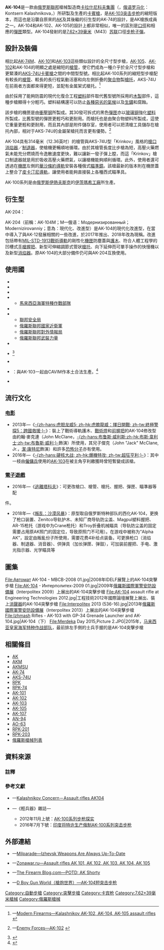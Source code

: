{{Original research|time=2020-09-29T18:02:22+00:00}}
{{Refimprove|time=2020-09-29T18:02:22+00:00}}
{{noteTA
|G1=軍事
|G2=長度單位
|G3=Firearms
}}
{{Infobox Weapon
|name= AK-104
|image= File:Oboronexpo2014part4-40.jpg
|image_size= 300px
|caption= 2014年[[國防博覽會|國防博覽會]]（Oboronexpo 2014）上展出的AK-104突擊步槍
|origin= {{flagcountry|Russia}}
|type= <div class="NavFrame collapsed" style="color: black; background-color: #FFFFFF; margin: 0 auto; padding: 0 10px; text-align: left;"><div class="NavHead" style="background-color: #FFFFFF; margin: 0 auto; padding: 0 10px; font-weight:normal;"></div><div class="NavContent" style="background-color: #FFFFFF; margin: 0 auto; padding: 0 10px;">
* [[突击步枪|突击步枪]]
* [[卡賓槍|卡賓槍]]
</div>
</div>
<!-- Type selection -->
|is_ranged= yes
|is_bladed= 
|is_explosive= 
|is_artillery= 
|is_vehicle= 
|is_missile= 
|is_UK= 
<!-- Service history -->
|service= 
|used_by= 
|wars= <div class="NavFrame collapsed" style="color: black; background-color: #FFFFFF; margin: 0 auto; padding: 0 10px; text-align: left;"><div class="NavHead" style="background-color: #FFFFFF; margin: 0 auto; padding: 0 10px; font-weight:normal;"></div><div class="NavContent" style="background-color: #FFFFFF; margin: 0 auto; padding: 0 10px;">
* [[北高加索叛亂|2009年北高加索叛亂]]
* [[敘利亞內戰|2011年敘利亞內戰]]
</div>
</div>
<!-- Production history -->
|designer= [[米哈伊尔·卡拉什尼科夫|米哈伊尔·季莫费耶维奇·卡拉什尼科夫]]
|design_date= 1994年
|manufacturer= [[卡拉什尼科夫集團|卡拉什尼科夫集團]]
|unit_cost= 
|production_date= 1994年—
|number= 
|variants= <div class="NavFrame collapsed" style="color: black; background-color: #FFFFFF; margin: 0 auto; padding: 0 10px; text-align: left;"><div class="NavHead" style="background-color: #FFFFFF; margin: 0 auto; padding: 0 10px; font-weight:normal;"></div><div class="NavContent" style="background-color: #FFFFFF; margin: 0 auto; padding: 0 10px;">
* [[AK-102突击步枪|AK-102]]
* [[AK-105突击步枪|AK-105]]
* AK-204（AK-104M）
</div>
</div>
<!-- General specifications -->
|spec_label= 
|weight= <div class="NavFrame collapsed" style="color: black; background-color: #FFFFFF; margin: 0 auto; padding: 0 10px; text-align: left;"><div class="NavHead" style="background-color: #FFFFFF; margin: 0 auto; padding: 0 10px; font-weight:normal;"></div><div class="NavContent" style="background-color: #FFFFFF; margin: 0 auto; padding: 0 10px;">
* 空槍：3[[千克|公斤]]（6.61[[磅|磅]]）
* 連空彈匣：3.2公斤（7.05磅）
* 上彈：3.7公斤（8.16磅）
</div>
</div>
|length=  <div class="NavFrame collapsed" style="color: black; background-color: #FFFFFF; margin: 0 auto; padding: 0 10px; text-align: left;"><div class="NavHead" style="background-color: #FFFFFF; margin: 0 auto; padding: 0 10px; font-weight:normal;"></div><div class="NavContent" style="background-color: #FFFFFF; margin: 0 auto; padding: 0 10px;">
* 縮起槍托：586[[毫米|毫米]]（23.07[[英寸|英寸]]）
* 展開槍托：824毫米（32.44英吋）
</div>
</div>
|part_length= 314毫米（12.36英吋）
|width= 
|height= 
|diameter= 
|crew= 
<!-- Ranged weapon specifications --> 
|cartridge= [[7.62×39mm|7.62×39毫米蘇聯口徑]]（M43）
|caliber= 7.62毫米（0.21英吋）
|barrels= 1根，標準[[膛線|膛線]]纏距為1：9.45，膛線4條，右旋，[[槍口|槍口]]裝有「Krinkov」[[消焰器|消焰]]／[[砲口制動器|制退器]]，並可改為裝上[[抑制器|抑制器]]
|action= <div class="NavFrame collapsed" style="color: black; background-color: #FFFFFF; margin: 0 auto; padding: 0 10px; text-align: left;"><div class="NavHead" style="background-color: #FFFFFF; margin: 0 auto; padding: 0 10px; font-weight:normal;"></div><div class="NavContent" style="background-color: #FFFFFF; margin: 0 auto; padding: 0 10px;">
* [[氣動式_(槍械)#長行程活塞傳動|長行程活塞氣動式]]
* [[轉拴式槍栓|轉拴式槍栓]]
</div>
</div>
|mode= {{Link-en|半自動槍械|Semi-automatic firearm|半自動}}、[[自動火器|全自動]]，可[[擊發調變槍械|擊發調變]]
|rate= 600發／分鐘
|velocity= 670[[米每秒|米／秒]]（2,198.21[[英尺每秒|英尺／秒]]）
|range= 
|max_range= 500[[米_(单位)|公尺]]（546.81[[码|码]]，1,640.42[[英尺|英尺]]）
|feed= 30發可拆卸式[[彈匣|彈匣]]
|sights= <div class="NavFrame collapsed" style="color: black; background-color: #FFFFFF; margin: 0 auto; padding: 0 10px; text-align: left;"><div class="NavHead" style="background-color: #FFFFFF; margin: 0 auto; padding: 0 10px; font-weight:normal;"></div><div class="NavContent" style="background-color: #FFFFFF; margin: 0 auto; padding: 0 10px;">
* [[機械瞄具|機械瞄具]]：金屬缺口式[[照門|照門]]及柱狀準星（照門可前後式調節）
* [[機匣|機匣]]左側裝上的[[華沙條約導軌|華沙條約導軌]]上安裝快拆式瞄準鏡<div class="NavFrame collapsed" style="color: black; background-color: #FFFFFF; margin: 0 auto; padding: 0 10px; text-align: left;"><div class="NavHead" style="background-color: #FFFFFF; margin: 0 auto; padding: 0 10px; font-weight:normal;"></div><div class="NavContent" style="background-color: #FFFFFF; margin: 0 auto; padding: 0 10px;">
** [[眼鏡蛇紅點鏡|Kobra]][[紅點鏡|紅點鏡]]
** [[PSO-1光學瞄準鏡|PSO-1]]系列[[瞄準鏡|光學瞄準鏡]]
** [[USP-1光學瞄準鏡|USP-1]]（1P29）[[瞄準鏡|白光瞄準鏡]]
** [[NSP-2夜視瞄準鏡|NSP-2]]（1PN9）[[夜視鏡|夜視瞄準鏡]]
** [[NSP-3夜視瞄準鏡|NSP-3]]（1PN27）[[夜視鏡|夜視瞄準鏡]]
** [[NSPU-3夜視瞄準鏡|NSPU-3]]（1PN51）夜視瞄準鏡
** [[NSPUM夜視瞄準鏡|NSPUM]]（1PN58）夜視瞄準鏡
<!-- ** [[POSP|POSP]][[瞄準鏡|光學瞄準鏡]]
** [[1P21|1P21]][[瞄準鏡|白光瞄準鏡]]
** [[1P63|1P63]][[瞄準鏡|白光瞄準鏡]]
** [[1P76|1P76]][[瞄準鏡|白光瞄準鏡]]
** [[1P77|1P77]][[瞄準鏡|白光瞄準鏡]]
** [[1P78|1P78]]系列[[瞄準鏡|白光瞄準鏡]]
** [[NSPU|NSPU]]（1PN34）[[夜視鏡|夜視瞄準鏡]]
** [[1PN91|1PN91]]系列[[夜視鏡|夜視瞄準鏡]]
** [[1PN93|1PN93]]系列[[夜視鏡|夜視瞄準鏡]]
** [[1PN100|1PN100]][[夜視鏡|夜視瞄準鏡]]
** [[1PN101|1PN101]][[夜視鏡|夜視瞄準鏡]]
** [[1PN114|1PN114]][[夜視鏡|夜視瞄準鏡]]
** [[PGN-1|PGN-1]][[夜視鏡|夜視瞄準鏡]]
** [[PK-01|PK-01]][[紅點鏡|紅點鏡]]
** [[PKA-S|PKA-S]][[全息瞄準鏡|全息瞄準鏡]]
** [[CL-03|CL-03]][[雷射瞄準器|雷射瞄準器]] -->
* AK-204（AK-104M）：[[机匣|機匣蓋]]頂部的[[皮卡汀尼導軌|MIL-STD-1913戰術導軌]]上安裝日間／夜間[[瞄準镜|光學瞄準鏡]]、[[紅點鏡|反射式瞄準鏡]]、[[紅點鏡|紅點鏡]]、[[全像武器照準器|全息瞄準鏡]]、[[夜視鏡|夜視鏡]]和／或[[熱成像儀|熱成像儀]]（可拆卸）
</div>
</div>
</div>
</div>
<!-- 火炮規格 -->
|breech= 
|recoil= 
|carriage= 
|elevation= 
|traverse= 
<!-- 刃器規格 -->
|blade_type= 
|hilt_type= 
|sheath_type= 
|head_type= 
|haft_type= 
<!-- 爆炸物內填炸藥規格 --> 
|filling= 
|filling_weight= 
|detonation= 
|yield= 
<!-- 車輛/飛彈規格 -->
|armour= 
|primary_armament= 
|secondary_arament= 
|engine= 
|engine_power= 
|transmission= 
|payload_capacity= 
|fuel_capacity= 
|pw_ratio= 
|suspension= 
|clearance= 
|vehicle_range= 
|speed= 
|guidance= 
|steering= 
<!-- Missiles only -->
|wingspan= 
|propellant= 
|ceiling= 
|altitude= 
|depth= 
|boost= 
|accuracy= 
|launch_platform= 
|transport= 
}}

'''AK-104'''是一款由[[俄罗斯|俄罗斯聯邦]]槍械製造商[[卡拉什尼科夫集團|卡拉什尼科夫集團]]（{{Lang-ru|Концерн „Калашников“}}，[[俄语罗马化|俄语罗马化]]：Kontsern Kalashnikova，{{Lang-en|Kalashnikov Concern}}）所研製及生產的[[卡賓槍|卡賓槍]]，是[[AK-103突击步枪|AK-103]][[突击步枪|突击步枪]]的縮短版本，而這也是沿襲自原來的[[卡拉什尼科夫自動步槍|AK]]及其後繼的衍生型的AK-74的設計，是AK槍族成員之一。AK-104和AK-102、AK-105的設計上都非常相似，唯一的區別是[[口徑|口徑]]和相應的[[彈匣|彈匣]]類型。AK-104發射的是[[7.62×39mm|7.62×39毫米]]（M43）[[苏联|苏联]]口徑[[步枪|步枪]][[子彈|子彈]]。

== 設計及裝備 ==
相比起[[AK-74突击步枪#衍生型|AK-74M]]、[[AK-101突击步枪|AK-101]]和[[AK-103突击步枪|AK-103]]這些類似設計的全尺寸型步槍，[[AK-105突击步枪|AK-105]]、[[AK-102突击步枪|AK-102]]和AK-104的明顯之處是縮短的[[槍管|槍管]]，使它們成為一種介乎於全尺寸型步槍和更緊湊的[[AKS-74U卡宾枪|AKS-74U]][[卡賓槍|卡賓槍]]之間的中間型型號。相比起AK-100系列的縮短型步槍配有較長的[[槍管|槍管]]、較長的長行程氣動活塞和向左側折疊的[[聚合物|聚合物]]製[[槍托|槍托]]，AKS-74U在前兩者方面都來得更短，並配有金属架式槍托。<ref>{{en icon}}—[http://world.guns.ru/assault/rus/ak-102104105-e.html Modern Firearms—Kalashnikov AK-102, AK-104, AK-105 assault rifles] {{Wayback|url=http://world.guns.ru/assault/rus/ak-102104105-e.html |date=20110806063158 }}</ref>

由於採用了能夠防震的現代化復合工程[[塑料|塑料]]部件取代舊型號所採用的[[木材|木製]]部件，這種步槍顯得十分輕巧。塑料結構還可以防止[[風化作用|各種惡劣的氣候]]以及[[铁锈|生鏽]]和腐蝕。

該步槍的機匣是由[[衝壓|衝壓]][[钢|钢]]所製成。其30發可拆式的黑色[[彈匣|彈匣]]亦以[[玻璃钢|玻璃钢]]強化[[塑料|塑料]]所製成，比舊型號的彈匣更輕巧和更耐用。而槍托也是由聚合物塑料所製成，這使它重量更輕和更耐用，而且其內部是附件儲存室，使用者可以把清槍工具儲存在槍托內部，相对于AKS-74U的金屬架槍托而言更有優勢。<ref>{{en icon}}—[http://www.enemyforces.net/firearms/ak102.htm Enemy Forces—AK-102] {{Wayback|url=http://www.enemyforces.net/firearms/ak102.htm |date=20110807055953 }}</ref>

AK-104具有314毫米（12.36英吋）的槍管與AKS-74U型「Krinkov」風格的[[槍口|槍口]][[消焰器|消焰器]]／[[砲口制動器|制退器]]，使槍機更暢順地循環。由於其槍管長度比步槍為短，高壓火藥燃氣未能充分燃燒而令逸散速度更快，難以讓新一發子彈上膛，而這「Krinkov」槍口制退器就是用於吸收高壓火藥燃氣，以讓槍機能夠順利循環。此外，使用者還可透過在[[機匣|機匣]]左側的[[華沙條約導軌|華沙條約導軌]]安裝各種俄式[[瞄準鏡|瞄準鏡]]。該槍最新的版本則在機匣蓋上整合了[[皮卡汀尼導軌|皮卡汀尼導軌]]，讓使用者能夠直接裝上各種西式瞄準具。

AK-100系列是由[[俄罗斯|俄罗斯]][[伊熱夫斯克|伊熱夫斯克]]的[[卡拉什尼科夫集團|伊茨瑪希工廠]]所生產。

== 衍生型 ==
; AK-204：
AK-204（前稱：AK-104M；M—俄语：Модернизированный；Modernizirovanniy；意為：現代化、改進型）是AK-104的現代化改進型，在當中導入了與AK-12發展相關的一些改進，於2017年推出、2018年改為現稱。改進包括帶有[[皮卡汀尼導軌|MIL-STD-1913戰術導軌]]的剛性化[[機匣|機匣]]防塵蓋與[[護木|護木]]、符合人體工程學的凹槽式[[手槍握把|手槍握把]]、新型可伸縮調節式管狀[[槍托|槍托]]、向下延伸而可單手操作的快慢機以及新型[[消焰器|消焰器]]。原AK-104的大部分備件仍可與AK-204互換使用。

== 使用國 ==
* {{flagcountry|Belarus}}
* {{flagcountry|Bhutan}}
* {{flagcountry|Indonesia}}
* {{flagcountry|Malaysia}}
** [[马来西亚皇家海军|馬來西亞海軍]][[海軍特種作戰部隊|特種作戰部隊]]
* {{flagcountry|Nigeria}}
* {{flagcountry|Russian Federation}}
** [[聯邦安全局|聯邦安全局]]
** [[俄羅斯國家近衛軍|俄羅斯聯邦國家近衛軍]]
** [[俄羅斯對外情報局|俄羅斯聯邦對外情報局]]
** [[俄羅斯聯邦武裝力量|俄羅斯聯邦武裝力量]]
* {{flagcountry|Saudi Arabia}}
* {{flagcountry|Syria}}<ref>{{Cite web |url=http://spioenkop.blogspot.hk/2015/05/from-russia-with-love-syrias-ak-104s.html |title=From Russia with Love, Syria's AK-104s |accessdate=2016-01-29 |archive-date=2016-02-06 |archive-url=https://web.archive.org/web/20160206221824/http://spioenkop.blogspot.hk/2015/05/from-russia-with-love-syrias-ak-104s.html |dead-url=no }}</ref>
* {{flagcountry|Thailand}}
* {{flagcountry|Venezuela}}：與AK-103一起由CAVIM作本土合法生產。<ref>{{Cite web |url=http://www.infodefensa.com/latam/2013/06/03/noticia-cavim-inicia-entrega-de-fusiles-de-asalto-kalashnikov-ak-103-a-la-fuerza-armada-de-venezuela.html |title=Noticias Infodefensa América－Cavim inicia entrega de fusiles de asalto Kalashnikov AK-103 a la Fuerza Armada de Venezuela |accessdate=2014-09-12 |archive-date=2017-12-15 |archive-url=https://web.archive.org/web/20171215004043/http://www.infodefensa.com/latam/2013/06/03/noticia-cavim-inicia-entrega-de-fusiles-de-asalto-kalashnikov-ak-103-a-la-fuerza-armada-de-venezuela.html |dead-url=no }}</ref>
* {{flagcountry|Yemen}}

== 流行文化 ==
=== [[电影|电影]] ===
* 2013年—《[[虎胆龙威5|-{zh-hans:虎胆龙威5; zh-hk:虎膽龍威：擇日開戰; zh-tw:終極警探5：跨國救援;}-]]》：裝上了戰術導軌護木、[[戰術燈|戰術燈]]和[[輔助握把|前握把]]的AK-104修改型由約翰·麥克連（John McClane，[[布鲁斯·威利斯|-{zh-hans:布鲁斯·威利斯;zh-hk:布斯·韋利士;zh-tw:布魯斯·威利;}-]]飾演）所使用，其兒子傑克（John "Jack" McClane, Jr.，[[潔·康特尼|潔·康特尼]]飾演）和許多[[恐怖主义|恐怖分子]]亦有使用。
* 2016年—《[[硬核大戰|-{zh-hans:硬核大战; zh-hk:爆機特攻; zh-tw:超狂亨利;}-]]》：其中一枝由[[僱傭兵|僱傭兵]]使用的[[AK-103突擊步槍|AK-103]]在被主角亨利繳獲時曾短暫變成該槍。

=== [[電子遊戲|電子遊戲]] ===
* 2016年—《[[逃離塔科夫|逃離塔科夫]]》：可更改槍口、槍管、槍托、握把、彈匣、瞄準器等配
件。
* 2018年—《[[叛乱：沙漠风暴|叛乱：沙漠风暴]]》：原型取自俄罗斯特种部队的西化AK-104，更换了枪口装置、Zenitco导轨护木、未知厂商导轨防尘盖、Magpul塑料握把、AR-15枪托（游戏中为Crane枪托）和Troy折叠机械瞄具（导轨防尘盖的固定需要占用原AK照门的固定位，导致原照门不可用）。在游戏中被称为“Alpha AK”，設定由叛亂份子所使用，需要花费4补给点装备。可更换枪口（消焰器、制退器、消音器）、供弹具（加长弹匣、弹鼓），可加装前握把、手电、激光指示器、光学瞄具等

== 圖集 ==
<gallery>
File:Автомат АК-104 - МВСВ-2008 01.jpg|2008年IDELF展覽上的AK-104突擊步槍
File:АК-104 - Интерполитех-2009 01.jpg|2009年[[俄羅斯國際軍警安防設備展|俄羅斯國際軍警安防設備展]]（Interpolitex 2009）上展出的AK-104突擊步槍
File:AK-104 assault rifle at Engineering Technologies 2012.jpg|工程技術2012年國際論壇展覽上展出、裝上[[抑制器|消聲器]]的AK-104突擊步槍
File:Interpolitex 2013 (536-16).jpg|2013年[[俄羅斯國際軍警安防設備展|俄羅斯國際軍警安防設備展]]（Interpolitex 2013）上展出的AK-104突擊步槍
File:Izhmash Rifles - AK-103 with GP-34 Grenade Launcher and AK-104.jpg|AK-104（下）
File:Merdeka Day 2015,Picture 2.JPG|2015年，[[马来西亚皇家海军|马来西亚皇家海军]][[海军特种作战部队|特种作战部队]]，最前排左手側的士兵手握的是AK-104突擊步槍
</gallery>

== 相關條目 ==
{{div col|cols=2}}
* [[卡拉什尼科夫自動步槍|AK]]
* [[AKM突击步枪|AKM]]
* [[AKMSU卡宾枪|AKMSU]]
* [[AK-74突击步枪|AK-74]]
* [[AKS-74U卡宾枪|AKS-74U]]
* [[RPK輕機槍|RPK]]
* [[RPK-74輕機槍|RPK-74]]
* [[AK-101突击步枪|AK-101]]
* [[AK-102突击步枪|AK-102]]
* [[AK-103突击步枪|AK-103]]
* [[AK-105突击步枪|AK-105]]
* [[AK-107突击步枪|AK-107]]
* [[AN-94突击步枪|AN-94]]
* [[AO-63雙管突擊步槍|AO-63]]
* [[RPK-201輕機槍|RPK-201]]
* [[RPK-203輕機槍|RPK-203]]
* [[俄羅斯槍械列表|俄羅斯槍械列表]]
{{div col end}}

== 資料來源 ==
=== 註釋 ===
{{reflist|2}}

=== 參考文獻 ===
{{div col|cols=2}}
* {{en icon}}—[https://web.archive.org/web/20150402160603/http://kalashnikovconcern.ru/en/product/product_40.html Kalashnikov Concern－Assault rifles AK104]
* {{zh-hans icon}}—《輕兵器》雜誌—
** 2012年11月上號：[http://www.xzbu.com/8/view-3642868.htm AK-100系列步枪探实]{{Wayback|url=http://www.xzbu.com/8/view-3642868.htm |date=20140301110156 }}
** 2016年7月下號：[http://mall.cnki.net/magazine/Article/QBQI201614022.htm 印度将特许生产俄制AK-100系列突击步枪]{{Wayback|url=http://mall.cnki.net/magazine/Article/QBQI201614022.htm |date=20160827190141 }}
{{div col end}}

== 外部連結 ==
{{Commons category|AK-104}}
{{div col|cols=2}}
* {{en icon}}—[https://web.archive.org/web/20120216091731/http://milparade.udm.ru/27/026.htm Milparade—Izhevsk Weapons Are Always Up-To-Date]
* {{en icon}}—[https://web.archive.org/web/20121017135738/http://zonawar.ru/rash_guns/rg_avtomat_ak101_eng.html Zonawar.ru—Assault rifles АК 101, АК 102, АК 103, АК 104, АК 105]
* {{en icon}}—[http://www.thefirearmblog.com/blog/2016/07/25/potd-ak-shorty/ The Firearm Blog.com—POTD: AK Shorty]{{Wayback|url=http://www.thefirearmblog.com/blog/2016/07/25/potd-ak-shorty/ |date=20160728131517 }}
* {{zh-hans icon}}—[http://pewpewpew.work/russain/kalash/ak100/ak104.htm D Boy Gun World（槍炮世界）—AK-104短突击步枪]{{Wayback|url=http://pewpewpew.work/russain/kalash/ak100/ak104.htm |date=20200206073640 }}
{{div col end}}

{{AK槍族}}
{{蘇聯及俄羅斯在二戰後研製的輕兵器}}

[[Category:自動步槍|Category:自動步槍]]
[[Category:突擊步槍|Category:突擊步槍]]
[[Category:卡宾枪|Category:卡宾枪]]
[[Category:7.62×39毫米槍械|Category:7.62×39毫米槍械]]
[[Category:俄羅斯槍械|Category:俄羅斯槍械]]